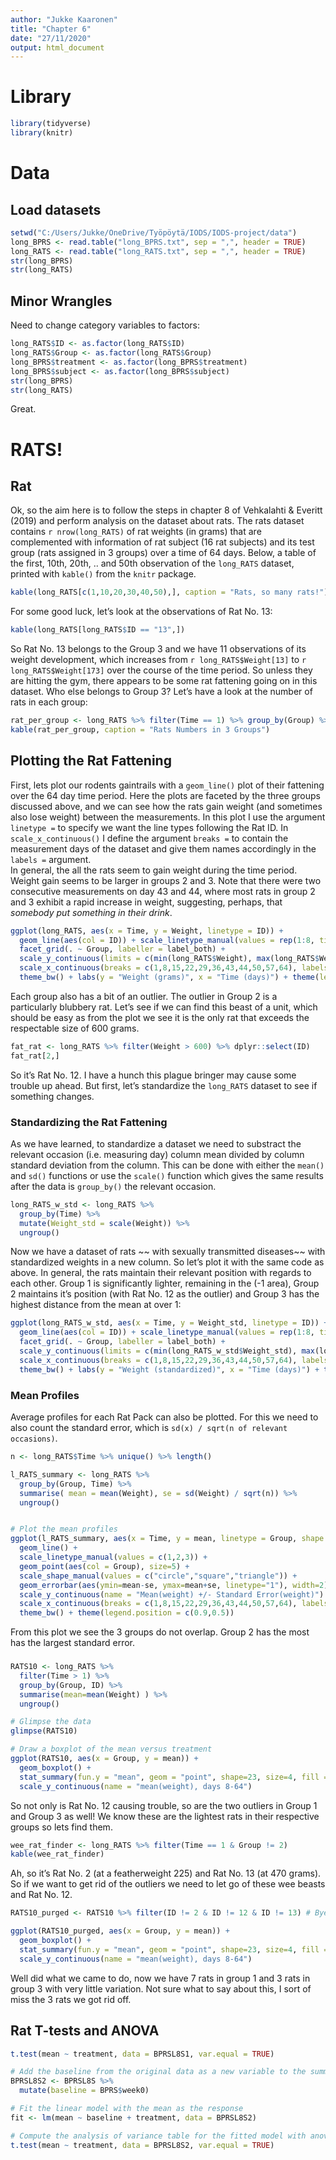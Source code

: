 ```yaml
---
author: "Jukke Kaaronen"
title: "Chapter 6"
date: "27/11/2020"
output: html_document
---
```


# Library
```r
library(tidyverse)
library(knitr)
```

# Data

## Load datasets

```r
setwd("C:/Users/Jukke/OneDrive/Työpöytä/IODS/IODS-project/data")
long_BPRS <- read.table("long_BPRS.txt", sep = ",", header = TRUE)
long_RATS <- read.table("long_RATS.txt", sep = ",", header = TRUE)
str(long_BPRS)
str(long_RATS)
```
## Minor Wrangles

Need to change category variables to factors:

```r
long_RATS$ID <- as.factor(long_RATS$ID)
long_RATS$Group <- as.factor(long_RATS$Group)
long_BPRS$treatment <- as.factor(long_BPRS$treatment)
long_BPRS$subject <- as.factor(long_BPRS$subject)
str(long_BPRS)
str(long_RATS)

```

Great.

# RATS!

## Rat

Ok, so the aim here is to follow the steps in chapter 8 of Vehkalahti & Everitt (2019) and perform analysis on the dataset about rats. The rats dataset contains `r nrow(long_RATS)` of rat weights (in grams) that are complemented with information of rat subject (16 rat subjects) and its test group (rats assigned in 3 groups) over a time of 64 days. Below, a table of the first, 10th, 20th, .. and 50th observation of the `long_RATS` dataset, printed with `kable()` from the `knitr` package.

```r
kable(long_RATS[c(1,10,20,30,40,50),], caption = "Rats, so many rats!")
```

For some good luck, let's look at the observations of Rat No. 13:

```r
kable(long_RATS[long_RATS$ID == "13",])
```

So Rat No. 13 belongs to the Group 3 and we have 11 observations of its weight development, which increases from `r long_RATS$Weight[13]` to `r long_RATS$Weight[173]` over the course of the time period. So unless they are hitting the gym, there appears to be some rat fattening going on in this dataset. Who else belongs to Group 3? Let's have a look at the number of rats in each group:

```r
rat_per_group <- long_RATS %>% filter(Time == 1) %>% group_by(Group) %>% count() %>% rename("Rats in Group" = n) %>% ungroup()
kable(rat_per_group, caption = "Rats Numbers in 3 Groups")
```


## Plotting the Rat Fattening

First, lets plot our rodents gaintrails with a `geom_line()` plot of their fattening over the 64 day time period. Here the plots are faceted by the three groups discussed above, and we can see how the rats gain weight (and sometimes also lose weight) between the measurements. In this plot I use the argument `linetype =` to specify we want the line types following the Rat ID. In `scale_x_continuous()` I define the argument `breaks =` to contain the measurement days of the dataset and give them names accordingly in the `labels =` argument.  
In general, the all the rats seem to gain weight during the time period. Weight gain seems to be larger in groups 2 and 3. Note that there were two consecutive measurements on day 43 and 44, where most rats in group 2 and 3 exhibit a rapid increase in weight, suggesting, perhaps, that *somebody put something in their drink*.

```r
ggplot(long_RATS, aes(x = Time, y = Weight, linetype = ID)) +
  geom_line(aes(col = ID)) + scale_linetype_manual(values = rep(1:8, times=2)) +
  facet_grid(. ~ Group, labeller = label_both) + 
  scale_y_continuous(limits = c(min(long_RATS$Weight), max(long_RATS$Weight))) +
  scale_x_continuous(breaks = c(1,8,15,22,29,36,43,44,50,57,64), labels = c("1", "8", "15", "22", "29", "36", "4344", "", "50", "57", "64")) +
  theme_bw() + labs(y = "Weight (grams)", x = "Time (days)") + theme(legend.position = "none", axis.text.x = element_text(angle = 0)) + ggtitle("Rat Fattening in Groups by ID")
```

Each group also has a bit of an outlier. The outlier in Group 2 is a particularly blubbery rat. Let's see if we can find this beast of a unit, which should be easy as from the plot we see it is the only rat that exceeds the respectable size of 600 grams.

```r
fat_rat <- long_RATS %>% filter(Weight > 600) %>% dplyr::select(ID)
fat_rat[2,]
```
So it's Rat No. 12. I have a hunch this plague bringer may cause some trouble up ahead. But first, let's standardize the `long_RATS` dataset to see if something changes.

### Standardizing the Rat Fattening

As we have learned, to standardize a dataset we need to substract the relevant occasion (i.e. measuring day) column mean divided by column standard deviation from the column. This can be done with either the `mean()` and `sd()` functions or use the `scale()` function which gives the same results after the data is `group_by()` the relevant occasion.

```r
long_RATS_w_std <- long_RATS %>%
  group_by(Time) %>%
  mutate(Weight_std = scale(Weight)) %>%
  ungroup()
```

Now we have a dataset of rats ~~ with sexually transmitted diseases~~ with standardized weights in a new column. So let's plot it with the same code as above. In general, the rats maintain their relevant position with regards to each other. Group 1 is significantly lighter, remaining in the (-1 area), Group 2 maintains it's position (with Rat No. 12 as the outlier) and Group 3 has the highest distance from the mean at over 1:


```r
ggplot(long_RATS_w_std, aes(x = Time, y = Weight_std, linetype = ID)) +
  geom_line(aes(col = ID)) + scale_linetype_manual(values = rep(1:8, times=2)) +
  facet_grid(. ~ Group, labeller = label_both) + 
  scale_y_continuous(limits = c(min(long_RATS_w_std$Weight_std), max(long_RATS_w_std$Weight_std))) +
  scale_x_continuous(breaks = c(1,8,15,22,29,36,43,44,50,57,64), labels = c("1", "8", "15", "22", "29", "36", "4344", "", "50", "57", "64")) +
  theme_bw() + labs(y = "Weight (standardized)", x = "Time (days)") + theme(legend.position = "none", axis.text.x = element_text(angle = 0)) + ggtitle("Standardized Rat Fattening in Groups by ID")
```
### Mean Profiles

Average profiles for each Rat Pack can also be plotted. For this we need to also count the standard error, which is `sd(x) / sqrt(n of relevant occasions)`.

```r
n <- long_RATS$Time %>% unique() %>% length()

l_RATS_summary <- long_RATS %>%
  group_by(Group, Time) %>%
  summarise( mean = mean(Weight), se = sd(Weight) / sqrt(n)) %>%
  ungroup()


# Plot the mean profiles
ggplot(l_RATS_summary, aes(x = Time, y = mean, linetype = Group, shape = Group)) +
  geom_line() +
  scale_linetype_manual(values = c(1,2,3)) +
  geom_point(aes(col = Group), size=5) +
  scale_shape_manual(values = c("circle","square","triangle")) +
  geom_errorbar(aes(ymin=mean-se, ymax=mean+se, linetype="1"), width=2) +
  scale_y_continuous(name = "Mean(weight) +/- Standard Error(weight)") + 
  scale_x_continuous(breaks = c(1,8,15,22,29,36,43,44,50,57,64), labels = c("1", "8", "15", "22", "29", "36", "4344", "", "50", "57", "64")) +
  theme_bw() + theme(legend.position = c(0.9,0.5))
```
From this plot we see  the 3 groups do not overlap. Group 2 has the most has the largest standard error.

### 

```r
RATS10 <- long_RATS %>%
  filter(Time > 1) %>%
  group_by(Group, ID) %>%
  summarise(mean=mean(Weight) ) %>%
  ungroup()

# Glimpse the data
glimpse(RATS10)

# Draw a boxplot of the mean versus treatment
ggplot(RATS10, aes(x = Group, y = mean)) +
  geom_boxplot() +
  stat_summary(fun.y = "mean", geom = "point", shape=23, size=4, fill = "white") +
  scale_y_continuous(name = "mean(weight), days 8-64")
```
So not only is Rat No. 12 causing trouble, so are the two outliers in Group 1 and Group 3 as well! We know these are the lightest rats in their respective groups so lets find them.

```r
wee_rat_finder <- long_RATS %>% filter(Time == 1 & Group != 2)
kable(wee_rat_finder)
```

Ah, so it's Rat No. 2 (at a featherweight 225) and Rat No. 13 (at 470 grams). So if we want to get rid of the outliers we need to let go of these wee beasts and Rat No. 12.

```r
RATS10_purged <- RATS10 %>% filter(ID != 2 & ID != 12 & ID != 13) # Bye you little rascals!

ggplot(RATS10_purged, aes(x = Group, y = mean)) +
  geom_boxplot() +
  stat_summary(fun.y = "mean", geom = "point", shape=23, size=4, fill = "white") +
  scale_y_continuous(name = "mean(weight), days 8-64")
```

Well did what we came to do, now we have 7 rats in group 1 and 3 rats in group 3 with very little variation. Not sure what to say about this, I sort of miss the 3 rats we got rid off.


## Rat T-tests and ANOVA

```r
t.test(mean ~ treatment, data = BPRSL8S1, var.equal = TRUE)

# Add the baseline from the original data as a new variable to the summary data
BPRSL8S2 <- BPRSL8S %>%
  mutate(baseline = BPRS$week0)

# Fit the linear model with the mean as the response 
fit <- lm(mean ~ baseline + treatment, data = BPRSL8S2)

# Compute the analysis of variance table for the fitted model with anova()
t.test(mean ~ treatment, data = BPRSL8S2, var.equal = TRUE)
```

